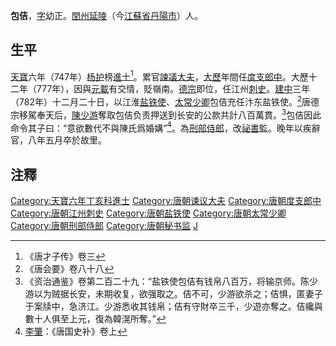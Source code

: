 '''包佶'''{{BD|?||792年||B包}}，[[表字|字]]幼正。[[润州_(隋朝)|閏州]][[延陵县|延陵]]（今[[江蘇省|江蘇省]][[丹陽市|丹陽市]]）人。

== 生平 ==
[[天宝_(唐朝)|天寶]]六年（747年）[[杨护|杨护]]榜[[進士|進士]]<ref>《唐才子传》卷三</ref>。累官[[諫議大夫|諫議大夫]]，[[大歷|大歷]]年間任[[度支郎中|度支郎中]]。大歷十二年（777年），因與[[元載|元載]]有交情，貶嶺南。[[唐德宗|德宗]]即位，任江州[[刺史|刺史]]。[[建中_(唐朝)|建中]]三年（782年）十二月二十日，以江淮[[盐铁使|盐铁使]]、[[太常少卿|太常少卿]]包佶充任汴东盐铁使。<ref>《唐会要》卷八十八</ref>唐德宗移駕奉天后，[[陳少游|陳少游]]奪取包佶负责押送到长安的公款共計八百萬貫。<ref>《资治通鉴》卷第二百二十九：“盐铁使包佶有钱帛八百万，将输京师。陈少游以为贼据长安，未期收复，欲强取之。佶不可，少游欲杀之；佶惧，匿妻子于案牍中，急济江。少游悉收其钱帛；佶有守財卒三千，少遊亦奪之。佶纔與數十人俱至上元，復為韓滉所奪。”</ref>包佶因此命令其子曰：“意欲數代不與陳氏爲婚媾”<ref>[[李肇|李肇]]：《唐国史补》卷上</ref>。為[[刑部侍郎|刑部侍郎]]，改[[祕書監|祕書監]]。晚年以疾辭官，八年五月卒於故里。

== 注釋 ==
{{reflist|2}}

[[Category:天寶六年丁亥科進士|Category:天寶六年丁亥科進士]]
[[Category:唐朝谏议大夫|Category:唐朝谏议大夫]]
[[Category:唐朝度支郎中|Category:唐朝度支郎中]]
[[Category:唐朝江州刺史|Category:唐朝江州刺史]]
[[Category:唐朝盐铁使|Category:唐朝盐铁使]]
[[Category:唐朝太常少卿|Category:唐朝太常少卿]]
[[Category:唐朝刑部侍郎|Category:唐朝刑部侍郎]]
[[Category:唐朝秘书监|Category:唐朝秘书监]]
[[Category:包姓|J]]